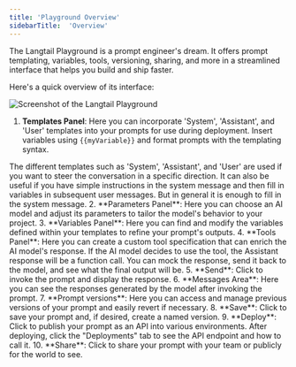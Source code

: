 ```yaml
---
title: 'Playground Overview'
sidebarTitle:  'Overview'
---
```


The Langtail Playground is a prompt engineer's dream. It offers prompt templating, variables, tools, versioning, sharing, and more in a streamlined interface that helps you build and ship faster.

Here's a quick overview of its interface:

![Screenshot of the Langtail Playground](/images/playground/overview/Playground-overview.png)

1. **Templates Panel**: Here you can incorporate 'System', 'Assistant', and 'User' templates into your prompts for use during deployment. Insert variables using `{{myVariable}}` and format prompts with the templating syntax.
<Tip> 
The different templates such as 'System', 'Assistant', and 'User' are used if you want to steer the conversation in a specific direction. It can also be useful if you have simple instructions in the system message and then fill in variables in subsequent user messages. But in general it is enough to fill in the system message.
</Tip>
2. **Parameters Panel**: Here you can choose an AI model and adjust its parameters to tailor the model's behavior to your project.
3. **Variables Panel**: Here you can find and modify the variables defined within your templates to refine your prompt's outputs.
4. **Tools Panel**: Here you can create a custom tool specification that can enrich the AI model's response. If the AI model decides to use the tool, the Assistant response will be a function call. You can mock the response, send it back to the model, and see what the final output will be.
5. **Send**: Click to invoke the prompt and display the response.
6. **Messages Area**: Here you can see the responses generated by the model after invoking the prompt.
7. **Prompt versions**: Here you can access and manage previous versions of your prompt and easily revert if necessary.
8. **Save**: Click to save your prompt and, if desired, create a named version.
9. **Deploy**: Click to publish your prompt as an API into various environments. After deploying, click the "Deployments" tab to see the API endpoint and how to call it.
10. **Share**: Click to share your prompt with your team or publicly for the world to see.
